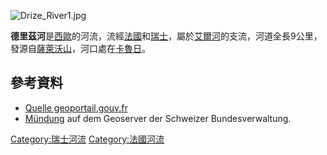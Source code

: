 {{No footnotes|time=2021-01-16T04:04:44+00:00}}
[[Image:Drize_River1.jpg|right]]
{{Coord|46.18854|N|6.12796|E|display=title}}

'''德里茲河'''是[[西歐|西歐]]的河流，流經[[法國|法國]]和[[瑞士|瑞士]]，屬於[[艾爾河_(阿爾沃河支流)|艾爾河]]的支流，河道全長9公里，發源自[[薩萊沃山|薩萊沃山]]，河口處在[[卡魯日|卡魯日]]。

==參考資料==
* [http://geoportail.fr/url/7FFQgn Quelle geoportail.gouv.fr]
* [http://map.geo.admin.ch/?X=115965.18&Y=498774.83&zoom=10&lang=de&topic=ech&bgLayer=ch.swisstopo.pixelkarte-farbe&catalogNodes=532,614&layers=ch.swisstopo.vec25-gewaessernetz Mündung] {{Wayback|url=http://map.geo.admin.ch/?X=115965.18&Y=498774.83&zoom=10&lang=de&topic=ech&bgLayer=ch.swisstopo.pixelkarte-farbe&catalogNodes=532,614&layers=ch.swisstopo.vec25-gewaessernetz |date=20160412093712 }} auf dem Geoserver der Schweizer Bundesverwaltung.

{{Switzerland-geo-stub}}
{{France-geo-stub}}
[[Category:瑞士河流|Category:瑞士河流]]
[[Category:法國河流|Category:法國河流]]